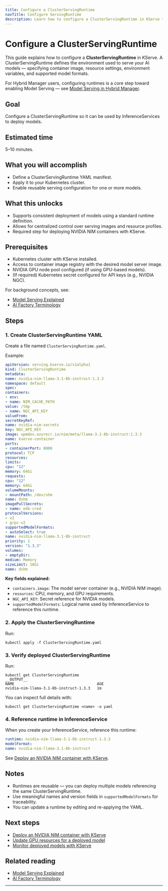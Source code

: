 ```yaml
---
title: Configure a ClusterServingRuntime
navTitle: Configure ServingRuntime
description: Learn how to configure a ClusterServingRuntime in KServe to define an AI model serving environment on Kubernetes.
---
```


# Configure a ClusterServingRuntime

This guide explains how to configure a **ClusterServingRuntime** in KServe.
A ClusterServingRuntime defines the environment used to serve your AI models — specifying container image, resource settings, environment variables, and supported model formats.

For Hybrid Manager users, configuring runtimes is a core step toward enabling Model Serving — see [Model Serving in Hybrid Manager](../../hybrid-manager/ai-factory/model-serving).

## Goal

Configure a ClusterServingRuntime so it can be used by InferenceServices to deploy models.

## Estimated time

5–10 minutes.

## What you will accomplish

- Define a ClusterServingRuntime YAML manifest.
- Apply it to your Kubernetes cluster.
- Enable reusable serving configuration for one or more models.

## What this unlocks

- Supports consistent deployment of models using a standard runtime definition.
- Allows for centralized control over serving images and resource profiles.
- Required step for deploying NVIDIA NIM containers with KServe.

## Prerequisites

- Kubernetes cluster with KServe installed.
- Access to container image registry with the desired model server image.
- NVIDIA GPU node pool configured (if using GPU-based models).
- (If required) Kubernetes secret configured for API keys (e.g., NVIDIA NGC).

For background concepts, see:

- [Model Serving Explained](../../learn/explained-ai-factory-concepts#model-serving)
- [AI Factory Terminology](../../learn/terminology#clusterservingruntime)

## Steps

### 1. Create ClusterServingRuntime YAML

Create a file named `ClusterServingRuntime.yaml`.

Example:

```yaml
apiVersion: serving.kserve.io/v1alpha1
kind: ClusterServingRuntime
metadata:
name: nvidia-nim-llama-3.1-8b-instruct-1.3.3
namespace: default
spec:
containers:
- env:
- name: NIM_CACHE_PATH
value: /tmp
- name: NGC_API_KEY
valueFrom:
secretKeyRef:
name: nvidia-nim-secrets
key: NGC_API_KEY
image: upmdev.azurecr.io/nim/meta/llama-3.1-8b-instruct:1.3.3
name: kserve-container
ports:
- containerPort: 8000
protocol: TCP
resources:
limits:
cpu: "12"
memory: 64Gi
requests:
cpu: "12"
memory: 64Gi
volumeMounts:
- mountPath: /dev/shm
name: dshm
imagePullSecrets:
- name: edb-cred
protocolVersions:
- v2
- grpc-v2
supportedModelFormats:
- autoSelect: true
name: nvidia-nim-llama-3.1-8b-instruct
priority: 1
version: "1.3.3"
volumes:
- emptyDir:
medium: Memory
sizeLimit: 16Gi
name: dshm
```

**Key fields explained:**

- `containers.image`: The model server container (e.g., NVIDIA NIM image).
- `resources`: CPU, memory, and GPU requirements.
- `NGC_API_KEY`: Secret reference for NVIDIA models.
- `supportedModelFormats`: Logical name used by InferenceService to reference this runtime.

### 2. Apply the ClusterServingRuntime

Run:

```shell
kubectl apply -f ClusterServingRuntime.yaml
```

### 3. Verify deployed ClusterServingRuntime

Run:

```shell
kubectl get ClusterServingRuntime
__OUTPUT__
NAME                                     AGE
nvidia-nim-llama-3.1-8b-instruct-1.3.3   1m
```

You can inspect full details with:

```shell
kubectl get ClusterServingRuntime <name> -o yaml
```

### 4. Reference runtime in InferenceService

When you create your InferenceService, reference this runtime:

```yaml
runtime: nvidia-nim-llama-3.1-8b-instruct-1.3.3
modelFormat:
name: nvidia-nim-llama-3.1-8b-instruct
```

See [Deploy an NVIDIA NIM container with KServe](./deploy-nim-container).

## Notes

- Runtimes are reusable — you can deploy multiple models referencing the same ClusterServingRuntime.
- Use meaningful names and version fields in `supportedModelFormats` for traceability.
- You can update a runtime by editing and re-applying the YAML.

## Next steps

- [Deploy an NVIDIA NIM container with KServe](./deploy-nim-container)
- [Update GPU resources for a deployed model](./update-gpu-resources)
- [Monitor deployed models with KServe](./monitor-model-serving)

## Related reading

- [Model Serving Explained](../../learn/explained-ai-factory-concepts#model-serving)
- [AI Factory Terminology](../../learn/terminology#clusterservingruntime)

---

